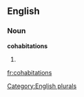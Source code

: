 
==English==

===Noun===
'''cohabitations'''

# {{plural of|[[cohabitation]]}}

[[Category:English plurals]]

[[fr:cohabitations]]